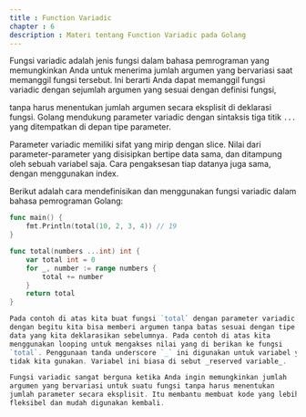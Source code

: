 ```yaml
---
title : Function Variadic
chapter : 6
description : Materi tentang Function Variadic pada Golang
---
```


Fungsi variadic adalah jenis fungsi dalam bahasa pemrograman yang 
memungkinkan Anda untuk menerima jumlah argumen yang bervariasi 
saat memanggil fungsi tersebut. Ini berarti Anda dapat memanggil fungsi 
variadic dengan sejumlah argumen yang sesuai dengan definisi fungsi, 

tanpa harus menentukan jumlah argumen secara eksplisit di deklarasi 
fungsi. Golang mendukung parameter variadic dengan sintaksis tiga titik 
`...` yang ditempatkan di depan tipe parameter. 

Parameter variadic memiliki sifat yang mirip dengan slice. Nilai dari 
parameter-parameter yang disisipkan bertipe data sama, dan ditampung 
oleh sebuah variabel saja. Cara pengaksesan tiap datanya juga sama, 
dengan menggunakan index.

Berikut adalah cara mendefinisikan dan menggunakan fungsi variadic 
dalam bahasa pemrograman Golang:

```go
func main() {
    fmt.Println(total(10, 2, 3, 4)) // 19
}

func total(numbers ...int) int {
    var total int = 0
    for _, number := range numbers {
        total += number
    }
    return total
}

Pada contoh di atas kita buat fungsi `total` dengan parameter variadic 
dengan begitu kita bisa memberi argumen tanpa batas sesuai dengan tipe 
data yang kita deklarasikan sebelumnya. Pada contoh di atas kita 
menggunakan looping untuk mengakses nilai yang di berikan ke fungsi 
`total`. Penggunaan tanda underscore `_` ini digunakan untuk variabel yang 
tidak kita gunakan. Variabel ini biasa di sebut _reserved variable_.

Fungsi variadic sangat berguna ketika Anda ingin memungkinkan jumlah 
argumen yang bervariasi untuk suatu fungsi tanpa harus menentukan 
jumlah parameter secara eksplisit. Itu membantu membuat kode yang lebih 
fleksibel dan mudah digunakan kembali.


